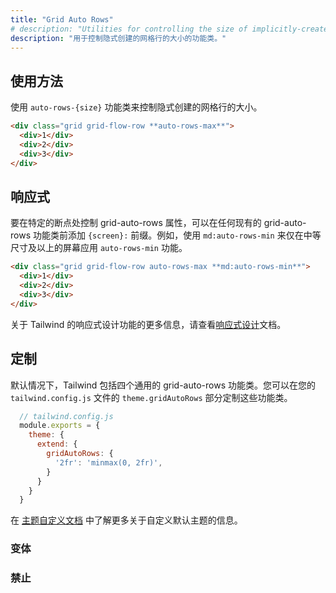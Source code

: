 ```yaml
---
title: "Grid Auto Rows"
# description: "Utilities for controlling the size of implicitly-created grid rows."
description: "用于控制隐式创建的网格行的大小的功能类。"
---
```




<!-- ## Usage -->
## 使用方法

<!-- Use the `auto-rows-{size}` utilities to control the size implicitly-created grid rows. -->
使用 `auto-rows-{size}` 功能类来控制隐式创建的网格行的大小。

```html
<div class="grid grid-flow-row **auto-rows-max**">
  <div>1</div>
  <div>2</div>
  <div>3</div>
</div>
```

<!-- ## Responsive -->
## 响应式

<!-- To control the grid-auto-rows property at a specific breakpoint, add a `{screen}:` prefix to any existing grid-auto-rows utility. For example, use `md:auto-rows-min` to apply the `auto-rows-min` utility at only medium screen sizes and above. -->
要在特定的断点处控制 grid-auto-rows 属性，可以在任何现有的 grid-auto-rows 功能类前添加 `{screen}:` 前缀。例如，使用 `md:auto-rows-min` 来仅在中等尺寸及以上的屏幕应用 `auto-rows-min` 功能。

```html
<div class="grid grid-flow-row auto-rows-max **md:auto-rows-min**">
  <div>1</div>
  <div>2</div>
  <div>3</div>
</div>
```

<!-- For more information about Tailwind's responsive design features, check out the [Responsive Design](/docs/responsive-design) documentation. -->
关于 Tailwind 的响应式设计功能的更多信息，请查看[响应式设计](/docs/responsive-design)文档。

<!-- ## Customizing -->
## 定制

<!-- By default Tailwind includes four general purpose grid-auto-rows utilities. You can customize these in the `theme.gridAutoRows` section of your `tailwind.config.js` file. -->
默认情况下，Tailwind 包括四个通用的 grid-auto-rows 功能类。您可以在您的 `tailwind.config.js` 文件的 `theme.gridAutoRows` 部分定制这些功能类。

```js
  // tailwind.config.js
  module.exports = {
    theme: {
      extend: {
        gridAutoRows: {
          '2fr': 'minmax(0, 2fr)',
        }
      }
    }
  }
```

<!-- Learn more about customizing the default theme in the [theme customization documentation](/docs/theme#customizing-the-default-theme). -->
在 [主题自定义文档](/docs/theme#customizing-the-default-theme) 中了解更多关于自定义默认主题的信息。

<!-- ### Variants -->
### 变体

<Variants plugin="gridAutoRows" name="grid-auto-rows" />

<!-- ### Disabling -->
### 禁止

<Disabling plugin="gridAutoRows" name="grid-auto-rows" />
